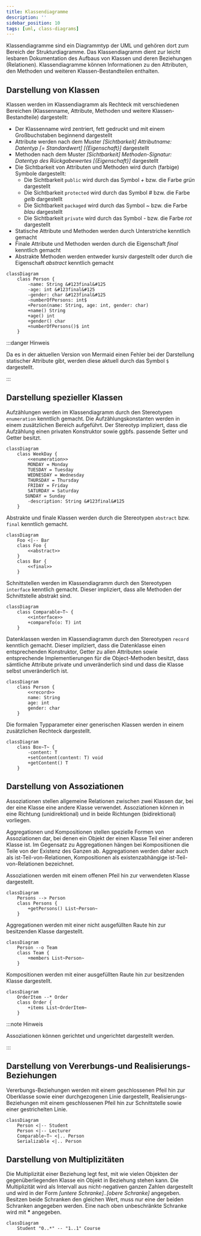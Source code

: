 ```yaml
---
title: Klassendiagramme
description: ''
sidebar_position: 10
tags: [uml, class-diagrams]
---
```



Klassendiagramme sind ein Diagrammtyp der UML und gehören dort zum Bereich der
Strukturdiagramme. Das Klassendiagramm dient zur leicht lesbaren Dokumentation
des Aufbaus von Klassen und deren Beziehungen (Relationen). Klassendiagramme
können Informationen zu den Attributen, den Methoden und weiteren
Klassen-Bestandteilen enthalten.

## Darstellung von Klassen

Klassen werden im Klassendiagramm als Rechteck mit verschiedenen Bereichen
(Klassenname, Attribute, Methoden und weitere Klassen-Bestandteile) dargestellt:

- Der Klassenname wird zentriert, fett gedruckt und mit einem Großbuchstaben
  beginnend dargestellt
- Attribute werden nach dem Muster _[Sichtbarkeit]_ _Attributname: Datentyp [=
  Standardwert] [\{Eigenschaft}]_ dargestellt
- Methoden nach dem Muster _[Sichtbarkeit]_ _Methoden-Signatur: Datentyp des
  Rückgabewertes [\{Eigenschaft}]_ dargestellt
- Die Sichtbarkeit von Attributen und Methoden wird durch (farbige) Symbole
  dargestellt:
  - Die Sichtbarkeit `public` wird durch das Symbol _+_ bzw. die Farbe _grün_
    dargestellt
  - Die Sichtbarkeit `protected` wird durch das Symbol _#_ bzw. die Farbe _gelb_
    dargestellt
  - Die Sichtbarkeit `packaged` wird durch das Symbol _~_ bzw. die Farbe _blau_
    dargestellt
  - Die Sichtbarkeit `private` wird durch das Symbol _-_ bzw. die Farbe _rot_
    dargestellt
- Statische Attribute und Methoden werden durch Unterstriche kenntlich gemacht
- Finale Attribute und Methoden werden durch die Eigenschaft _final_ kenntlich
  gemacht
- Abstrakte Methoden werden entweder kursiv dargestellt oder durch die
  Eigenschaft _abstract_ kenntlich gemacht

```mermaid
classDiagram
    class Person {
        -name: String &#123final&#125
        -age: int &#123final&#125
        -gender: char &#123final&#125
        -numberOfPersons: int$
        +Person(name: String, age: int, gender: char)
        +name() String
        +age() int
        +gender() char
        +numberOfPersons()$ int
    }
```

:::danger Hinweis

Da es in der aktuellen Version von Mermaid einen Fehler bei der Darstellung
statischer Attribute gibt, werden diese aktuell durch das Symbol `$`
dargestellt.

:::

## Darstellung spezieller Klassen

<Tabs>
  <TabItem value="enumerations" label="Aufzählungen" default>

Aufzählungen werden im Klassendiagramm durch den Stereotypen `enumeration`
kenntlich gemacht. Die Aufzählungskonstanten werden in einem zusätzlichen
Bereich aufgeführt. Der Stereotyp impliziert, dass die Aufzählung einen privaten
Konstruktor sowie ggbfs. passende Setter und Getter besitzt.

```mermaid
classDiagram
    class WeekDay {
        <<enumeration>>
        MONDAY = Monday
        TUESDAY = Tuesday
        WEDNESDAY = Wednesday
        THURSDAY = Thursday
        FRIDAY = Friday
        SATURDAY = Saturday
       SUNDAY = Sunday
        -description: String &#123final&#125
    }
```

  </TabItem>
  <TabItem value="abstractAndFinalClasses" label="Abstrakte und finale Klassen">

Abstrakte und finale Klassen werden durch die Stereotypen `abstract` bzw.
`final` kenntlich gemacht.

```mermaid
classDiagram
    Foo <|-- Bar
    class Foo {
        <<abstract>>
    }
    class Bar {
        <<final>>
    }
```

  </TabItem>
  <TabItem value="interfaces" label="Schnittstellen" default>

Schnittstellen werden im Klassendiagramm durch den Stereotypen `interface`
kenntlich gemacht. Dieser impliziert, dass alle Methoden der Schnittstelle
abstrakt sind.

```mermaid
classDiagram
    class Comparable~T~ {
        <<interface>>
        +compareTo(o: T) int
    }
```

  </TabItem>
  <TabItem value="records" label="Datenklassen" default>

Datenklassen werden im Klassendiagramm durch den Stereotypen `record` kenntlich
gemacht. Dieser impliziert, dass die Datenklasse einen entsprechenden
Konstruktor, Getter zu allen Attributen sowie entsprechende Implementierungen
für die Object-Methoden besitzt, dass sämtliche Attribute private und
unveränderlich sind und dass die Klasse selbst unveränderlich ist.

```mermaid
classDiagram
    class Person {
        <<record>>
        name: String
        age: int
        gender: char
    }
```

  </TabItem>
  <TabItem value="generics" label="Generische Klassen" default>

Die formalen Typparameter einer generischen Klassen werden in einem zusätzlichen
Rechteck dargestellt.

```mermaid
classDiagram
    class Box~T~ {
        -content: T
        +setContent(content: T) void
        +getContent() T
    }
```

  </TabItem>
</Tabs>

## Darstellung von Assoziationen

Assoziationen stellen allgemeine Relationen zwischen zwei Klassen dar, bei der
eine Klasse eine andere Klasse verwendet. Assoziationen können in eine Richtung
(unidirektional) und in beide Richtungen (bidirektional) vorliegen.

Aggregationen und Kompositionen stellen spezielle Formen von Assoziationen dar,
bei denen ein Objekt der einen Klasse Teil einer anderen Klasse ist. Im
Gegensatz zu Aggregationen hängen bei Kompositionen die Teile von der Existenz
des Ganzen ab. Aggregationen werden daher auch als ist-Teil-von-Relationen,
Kompositionen als existenzabhängige ist-Teil-von-Relationen bezeichnet.

<Tabs>
  <TabItem value="associations" label="Assoziationen" default>

Assoziationen werden mit einem offenen Pfeil hin zur verwendeten Klasse
dargestellt.

```mermaid
classDiagram
    Persons --> Person
    class Persons {
        +getPersons() List~Person~
    }
```

  </TabItem>
  <TabItem value="aggregations" label="Aggregationen" default>

Aggregationen werden mit einer nicht ausgefüllten Raute hin zur besitzenden
Klasse dargestellt.

```mermaid
classDiagram
    Person --o Team
    class Team {
        +members List~Person~
    }
```

  </TabItem>
  <TabItem value="compositions" label="Kompositionen" default>

Kompositionen werden mit einer ausgefüllten Raute hin zur besitzenden Klasse
dargestellt.

```mermaid
classDiagram
    OrderItem --* Order
    class Order {
        +items List~OrderItem~
    }
```

  </TabItem>
</Tabs>

:::note Hinweis

Assoziationen können gerichtet und ungerichtet dargestellt werden.

:::

## Darstellung von Vererbungs-und Realisierungs-Beziehungen

Vererbungs-Beziehungen werden mit einem geschlossenen Pfeil hin zur Oberklasse
sowie einer durchgezogenen Linie dargestellt, Realisierungs-Beziehungen mit
einem geschlossenen Pfeil hin zur Schnittstelle sowie einer gestrichelten Linie.

```mermaid
classDiagram
    Person <|-- Student
    Person <|-- Lecturer
    Comparable~T~ <|.. Person
    Serializable <|.. Person
```

## Darstellung von Multiplizitäten

Die Multiplizität einer Beziehung legt fest, mit wie vielen Objekten der
gegenüberliegenden Klasse ein Objekt in Beziehung stehen kann. Die Multiplizität
wird als Intervall aus nicht-negativen ganzen Zahlen dargestellt und wird in der
Form _[untere Schranke]..[obere Schranke]_ angegeben. Besitzen beide Schranken
den gleichen Wert, muss nur eine der beiden Schranken angegeben werden. Eine
nach oben unbeschränkte Schranke wird mit **\*** angegeben.

```mermaid
classDiagram
    Student "0..*" -- "1..1" Course
```
